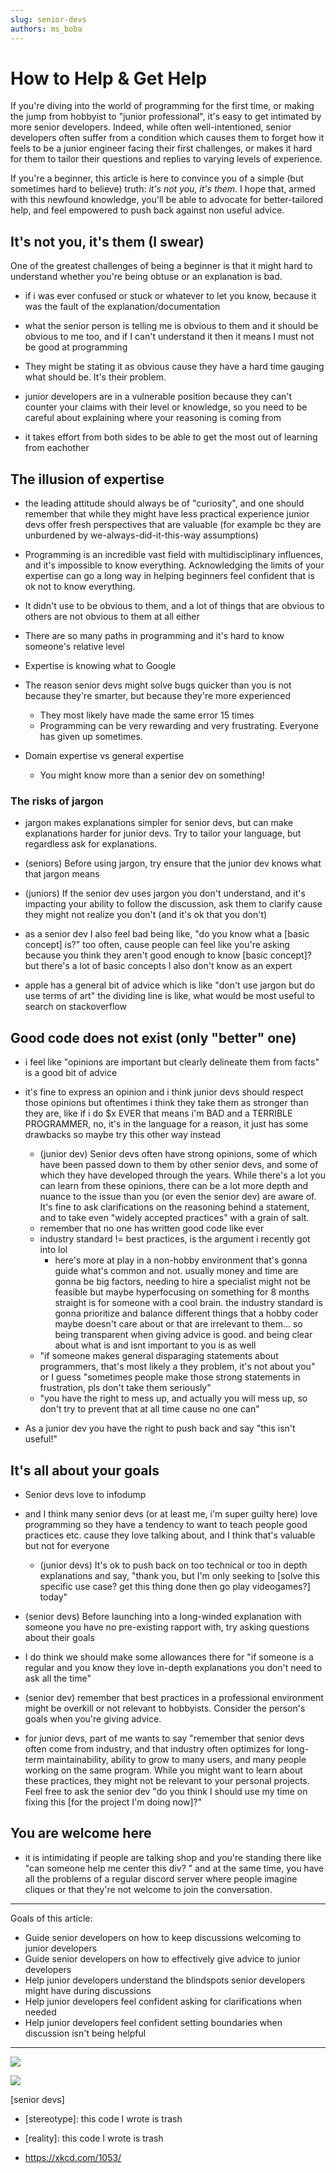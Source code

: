 ```yaml
---
slug: senior-devs
authors: ms_boba
---
```


# How to Help & Get Help

If you're diving into the world of programming for the first time, or making the jump from hobbyist
to "junior professional", it's easy to get intimated by more senior developers. Indeed, while often
well-intentioned, senior developers often suffer from a condition which causes them to forget how it
feels to be a junior engineer facing their first challenges, or makes it hard for them to tailor
their questions and replies to varying levels of experience.

If you're a beginner, this article is here to convince you of a simple (but sometimes hard to
believe) truth: _it's not you, it's them_. I hope that, armed with this newfound knowledge, you'll
be able to advocate for better-tailored help, and feel empowered to push back against non useful
advice.

## It's not you, it's them (I swear)

One of the greatest challenges of being a beginner is that it might hard to understand whether
you're being obtuse or an explanation is bad.

- if i was ever confused or stuck or whatever to let you know, because it was the fault of the
  explanation/documentation

- what the senior person is telling me is obvious to them and it should be obvious to me too, and if
  I can't understand it then it means I must not be good at programming

- They might be stating it as obvious cause they have a hard time gauging what should be. It's their
  problem.

- junior developers are in a vulnerable position because they can't counter your claims with their
  level or knowledge, so you need to be careful about explaining where your reasoning is coming from

- it takes effort from both sides to be able to get the most out of learning from eachother

## The illusion of expertise

- the leading attitude should always be of "curiosity", and one should remember that while they
  might have less practical experience junior devs offer fresh perspectives that are valuable (for
  example bc they are unburdened by we-always-did-it-this-way assumptions)

- Programming is an incredible vast field with multidisciplinary influences, and it's impossible to
  know everything. Acknowledging the limits of your expertise can go a long way in helping beginners
  feel confident that is ok not to know everything.

- It didn't use to be obvious to them, and a lot of things that are obvious to others are not
  obvious to them at all either

- There are so many paths in programming and it's hard to know someone's relative level

- Expertise is knowing what to Google
- The reason senior devs might solve bugs quicker than you is not because they're smarter, but
  because they're more experienced

  - They most likely have made the same error 15 times
  - Programming can be very rewarding and very frustrating. Everyone has given up sometimes.

- Domain expertise vs general expertise
  - You might know more than a senior dev on something!

### The risks of jargon

- jargon makes explanations simpler for senior devs, but can make explanations harder for junior
  devs. Try to tailor your language, but regardless ask for explanations.

- (seniors) Before using jargon, try ensure that the junior dev knows what that jargon means
- (juniors) If the senior dev uses jargon you don't understand, and it's impacting your ability to
  follow the discussion, ask them to clarify cause they might not realize you don't (and it's ok
  that you don't)

- as a senior dev I also feel bad being like, "do you know what a [basic concept] is?" too often,
  cause people can feel like you're asking because you think they aren't good enough to know [basic
  concept]? but there's a lot of basic concepts I also don't know as an expert
- apple has a general bit of advice which is like "don't use jargon but do use terms of art" the
  dividing line is like, what would be most useful to search on stackoverflow

## Good code does not exist (only "better" one)

- i feel like "opinions are important but clearly delineate them from facts" is a good bit of advice
- it's fine to express an opinion and i think junior devs should respect those opinions but
  oftentimes i think they take them as stronger than they are, like if i do $x EVER that means i'm
  BAD and a TERRIBLE PROGRAMMER, no, it's in the language for a reason, it just has some drawbacks
  so maybe try this other way instead

  - (junior dev) Senior devs often have strong opinions, some of which have been passed down to them
    by other senior devs, and some of which they have developed through the years. While there's a
    lot you can learn from these opinions, there can be a lot more depth and nuance to the issue
    than you (or even the senior dev) are aware of. It's fine to ask clarifications on the reasoning
    behind a statement, and to take even "widely accepted practices" with a grain of salt.
  - remember that no one has written good code like ever
  - industry standard != best practices, is the argument i recently got into lol
    - here's more at play in a non-hobby environment that's gonna guide what's common and not.
      usually money and time are gonna be big factors, needing to hire a specialist might not be
      feasible but maybe hyperfocusing on something for 8 months straight is for someone with a cool
      brain. the industry standard is gonna prioritize and balance different things that a hobby
      coder maybe doesn't care about or that are irrelevant to them... so being transparent when
      giving advice is good. and being clear about what is and isnt important to you is as well
  - "if someone makes general disparaging statements about programmers, that's most likely a they
    problem, it's not about you" or I guess "sometimes people make those strong statements in
    frustration, pls don't take them seriously"
  - "you have the right to mess up, and actually you will mess up, so don't try to prevent that at
    all time cause no one can"

- As a junior dev you have the right to push back and say "this isn't useful!"

## It's all about your goals

- Senior devs love to infodump
- and I think many senior devs (or at least me, i'm super guilty here) love programming so they have
  a tendency to want to teach people good practices etc. cause they love talking about, and I think
  that's valuable but not for everyone
  - (junior devs) It's ok to push back on too technical or too in depth explanations and say, "thank
    you, but I'm only seeking to [solve this specific use case? get this thing done then go play
    videogames?] today"
- (senior devs) Before launching into a long-winded explanation with someone you have no
  pre-existing rapport with, try asking questions about their goals
- I do think we should make some allowances there for "if someone is a regular and you know they
  love in-depth explanations you don't need to ask all the time"

- (senior dev) remember that best practices in a professional environment might be overkill or not
  relevant to hobbyists. Consider the person's goals when you're giving advice.
- for junior devs, part of me wants to say "remember that senior devs often come from industry, and
  that industry often optimizes for long-term maintainability, ability to grow to many users, and
  many people working on the same program. While you might want to learn about these practices, they
  might not be relevant to your personal projects. Feel free to ask the senior dev "do you think I
  should use my time on fixing this [for the project I'm doing now]?"

## You are welcome here

- it is intimidating if people are talking shop and you're standing there like "can someone help me
  center this div? " and at the same time, you have all the problems of a regular discord server
  where people imagine cliques or that they're not welcome to join the conversation.

---

Goals of this article:

- Guide senior developers on how to keep discussions welcoming to junior developers
- Guide senior developers on how to effectively give advice to junior developers
- Help junior developers understand the blindspots senior developers might have during discussions
- Help junior developers feel confident asking for clarifications when needed
- Help junior developers feel confident setting boundaries when discussion isn't being helpful

---

![](https://media.discordapp.net/attachments/1015333622380773386/1015364055357210765/unknown.png?width=400&height=362)

![](https://media.discordapp.net/attachments/1015333622380773386/1015373381752848484/unknown.png?width=448&height=298)

[senior devs]

- [stereotype]: this code I wrote is trash
- [reality]: this code I wrote is trash

- https://xkcd.com/1053/
